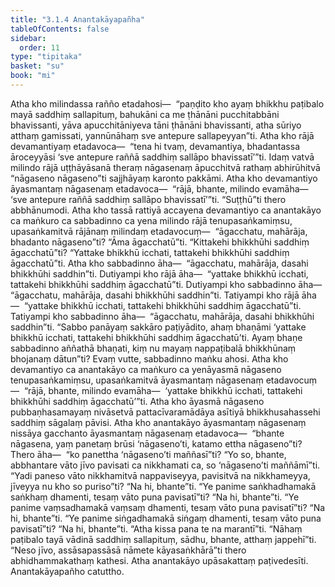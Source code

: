 ```yaml
---
title: "3.1.4 Anantakāyapañha"
tableOfContents: false
sidebar:
  order: 11
type: "tipitaka"
basket: "su"
book: "mi"
---
```



<DynamicBreadcrumb />

<Division number="27" book="mi">

<Paragraph number="108" book="mi">
Atha kho milindassa rañño etadahosi—  “paṇḍito kho ayaṃ bhikkhu paṭibalo mayā saddhiṃ sallapituṃ, bahukāni ca me ṭhānāni pucchitabbāni bhavissanti, yāva apucchitāniyeva tāni ṭhānāni bhavissanti, atha sūriyo atthaṃ gamissati, yannūnāhaṃ sve antepure sallapeyyan”ti.
</Paragraph>

<Paragraph number="109" book="mi">
Atha kho rājā devamantiyaṃ etadavoca—  “tena hi tvaṃ, devamantiya, bhadantassa āroceyyāsi ‘sve antepure raññā saddhiṃ sallāpo bhavissatī’”ti. Idaṃ vatvā milindo rājā uṭṭhāyāsanā theraṃ nāgasenaṃ āpucchitvā rathaṃ abhirūhitvā “nāgaseno nāgaseno”ti sajjhāyaṃ karonto pakkāmi.
</Paragraph>

<Paragraph number="110" book="mi">
Atha kho devamantiyo āyasmantaṃ nāgasenaṃ etadavoca—  “rājā, bhante, milindo evamāha—  ‘sve antepure raññā saddhiṃ sallāpo bhavissatī’”ti. “Suṭṭhū”ti thero abbhānumodi. Atha kho tassā rattiyā accayena devamantiyo ca anantakāyo ca maṅkuro ca sabbadinno ca yena milindo rājā tenupasaṅkamiṃsu, upasaṅkamitvā rājānaṃ milindaṃ etadavocuṃ—  “āgacchatu, mahārāja, bhadanto nāgaseno”ti? “Āma āgacchatū”ti. “Kittakehi bhikkhūhi saddhiṃ āgacchatū”ti? “Yattake bhikkhū icchati, tattakehi bhikkhūhi saddhiṃ āgacchatū”ti.
</Paragraph>

<Paragraph number="111" book="mi">
Atha kho sabbadinno āha—  “āgacchatu, mahārāja, dasahi bhikkhūhi saddhin”ti. Dutiyampi kho rājā āha—  “yattake bhikkhū icchati, tattakehi bhikkhūhi saddhiṃ āgacchatū”ti. Dutiyampi kho sabbadinno āha—  “āgacchatu, mahārāja, dasahi bhikkhūhi saddhin”ti. Tatiyampi kho rājā āha—  “yattake bhikkhū icchati, tattakehi bhikkhūhi saddhiṃ āgacchatū”ti. Tatiyampi kho sabbadinno āha—  “āgacchatu, mahārāja, dasahi bhikkhūhi saddhin”ti. “Sabbo panāyaṃ sakkāro paṭiyādito, ahaṃ bhaṇāmi ‘yattake bhikkhū icchati, tattakehi bhikkhūhi saddhiṃ āgacchatū’ti. Ayaṃ bhaṇe sabbadinno aññathā bhaṇati, kiṃ nu mayaṃ nappaṭibalā bhikkhūnaṃ bhojanaṃ dātun”ti? Evaṃ vutte, sabbadinno maṅku ahosi.
</Paragraph>

<Paragraph number="112" book="mi">
Atha kho devamantiyo ca anantakāyo ca maṅkuro ca yenāyasmā nāgaseno tenupasaṅkamiṃsu, upasaṅkamitvā āyasmantaṃ nāgasenaṃ etadavocuṃ—  “rājā, bhante, milindo evamāha—  ‘yattake bhikkhū icchati, tattakehi bhikkhūhi saddhiṃ āgacchatū’”ti. Atha kho āyasmā nāgaseno pubbaṇhasamayaṃ nivāsetvā pattacīvaramādāya asītiyā bhikkhusahassehi saddhiṃ sāgalaṃ pāvisi.
</Paragraph>

<Paragraph number="113" book="mi">
Atha kho anantakāyo āyasmantaṃ nāgasenaṃ nissāya gacchanto āyasmantaṃ nāgasenaṃ etadavoca—  “bhante nāgasena, yaṃ panetaṃ brūsi ‘nāgaseno’ti, katamo ettha nāgaseno”ti? Thero āha—  “ko panettha ‘nāgaseno’ti maññasī”ti? “Yo so, bhante, abbhantare vāto jīvo pavisati ca nikkhamati ca, so ‘nāgaseno’ti maññāmī”ti. “Yadi paneso vāto nikkhamitvā nappaviseyya, pavisitvā na nikkhameyya, jīveyya nu kho so puriso”ti? “Na hi, bhante”ti. “Ye panime saṅkhadhamakā saṅkhaṃ dhamenti, tesaṃ vāto puna pavisatī”ti? “Na hi, bhante”ti. “Ye panime vaṃsadhamakā vaṃsaṃ dhamenti, tesaṃ vāto puna pavisatī”ti? “Na hi, bhante”ti. “Ye panime siṅgadhamakā siṅgaṃ dhamenti, tesaṃ vāto puna pavisatī”ti? “Na hi, bhante”ti. “Atha kissa pana te na marantī”ti. “Nāhaṃ paṭibalo tayā vādinā saddhiṃ sallapituṃ, sādhu, bhante, atthaṃ jappehī”ti. “Neso jīvo, assāsapassāsā nāmete kāyasaṅkhārā”ti thero abhidhammakathaṃ kathesi. Atha anantakāyo upāsakattaṃ paṭivedesīti.

</Paragraph>
</Division>

<Paragraph number="114" type="center" book="mi">
Anantakāyapañho catuttho.
</Paragraph>